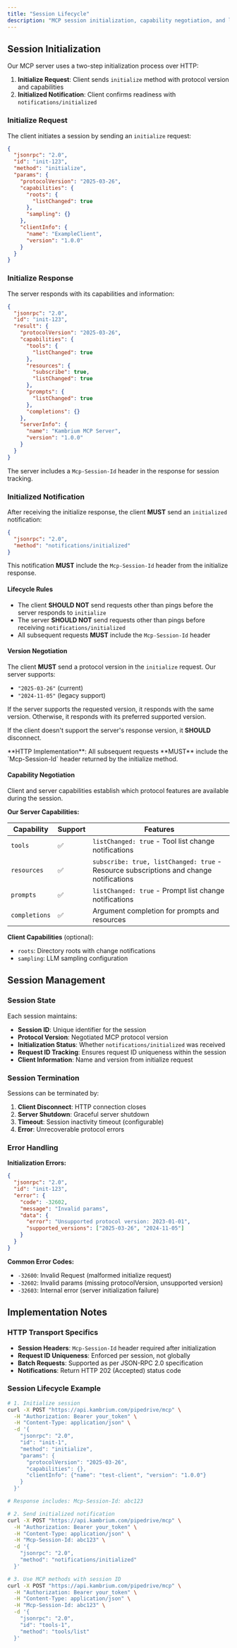 ```yaml
---
title: "Session Lifecycle"
description: "MCP session initialization, capability negotiation, and lifecycle management in our HTTP-based implementation"
---
```


## Session Initialization

Our MCP server uses a two-step initialization process over HTTP:

1. **Initialize Request**: Client sends `initialize` method with protocol version and capabilities
2. **Initialized Notification**: Client confirms readiness with `notifications/initialized`

### Initialize Request

The client initiates a session by sending an `initialize` request:

```json
{
  "jsonrpc": "2.0",
  "id": "init-123",
  "method": "initialize",
  "params": {
    "protocolVersion": "2025-03-26",
    "capabilities": {
      "roots": {
        "listChanged": true
      },
      "sampling": {}
    },
    "clientInfo": {
      "name": "ExampleClient",
      "version": "1.0.0"
    }
  }
}
```

### Initialize Response

The server responds with its capabilities and information:

```json
{
  "jsonrpc": "2.0",
  "id": "init-123",
  "result": {
    "protocolVersion": "2025-03-26",
    "capabilities": {
      "tools": {
        "listChanged": true
      },
      "resources": {
        "subscribe": true,
        "listChanged": true
      },
      "prompts": {
        "listChanged": true
      },
      "completions": {}
    },
    "serverInfo": {
      "name": "Kambrium MCP Server",
      "version": "1.0.0"
    }
  }
}
```

The server includes a `Mcp-Session-Id` header in the response for session tracking.

### Initialized Notification

After receiving the initialize response, the client **MUST** send an `initialized` notification:

```json
{
  "jsonrpc": "2.0",
  "method": "notifications/initialized"
}
```

This notification **MUST** include the `Mcp-Session-Id` header from the initialize response.

#### Lifecycle Rules

- The client **SHOULD NOT** send requests other than pings before the server responds to `initialize`
- The server **SHOULD NOT** send requests other than pings before receiving `notifications/initialized`
- All subsequent requests **MUST** include the `Mcp-Session-Id` header

#### Version Negotiation

The client **MUST** send a protocol version in the `initialize` request. Our server supports:

- `"2025-03-26"` (current)
- `"2024-11-05"` (legacy support)

If the server supports the requested version, it responds with the same version. Otherwise, it responds with its preferred supported version.

If the client doesn't support the server's response version, it **SHOULD** disconnect.

<Note>
  **HTTP Implementation**: All subsequent requests **MUST** include the
  `Mcp-Session-Id` header returned by the initialize method.
</Note>

#### Capability Negotiation

Client and server capabilities establish which protocol features are available during the session.

**Our Server Capabilities:**

| Capability    | Support | Features                                                                               |
| ------------- | ------- | -------------------------------------------------------------------------------------- |
| `tools`       | ✅      | `listChanged: true` - Tool list change notifications                                   |
| `resources`   | ✅      | `subscribe: true, listChanged: true` - Resource subscriptions and change notifications |
| `prompts`     | ✅      | `listChanged: true` - Prompt list change notifications                                 |
| `completions` | ✅      | Argument completion for prompts and resources                                          |

**Client Capabilities** (optional):

- `roots`: Directory roots with change notifications
- `sampling`: LLM sampling configuration

## Session Management

### Session State

Each session maintains:

- **Session ID**: Unique identifier for the session
- **Protocol Version**: Negotiated MCP protocol version
- **Initialization Status**: Whether `notifications/initialized` was received
- **Request ID Tracking**: Ensures request ID uniqueness within the session
- **Client Information**: Name and version from initialize request

### Session Termination

Sessions can be terminated by:

1. **Client Disconnect**: HTTP connection closes
2. **Server Shutdown**: Graceful server shutdown
3. **Timeout**: Session inactivity timeout (configurable)
4. **Error**: Unrecoverable protocol errors

### Error Handling

**Initialization Errors:**

```json
{
  "jsonrpc": "2.0",
  "id": "init-123",
  "error": {
    "code": -32602,
    "message": "Invalid params",
    "data": {
      "error": "Unsupported protocol version: 2023-01-01",
      "supported_versions": ["2025-03-26", "2024-11-05"]
    }
  }
}
```

**Common Error Codes:**

- `-32600`: Invalid Request (malformed initialize request)
- `-32602`: Invalid params (missing protocolVersion, unsupported version)
- `-32603`: Internal error (server initialization failure)

## Implementation Notes

### HTTP Transport Specifics

- **Session Headers**: `Mcp-Session-Id` header required after initialization
- **Request ID Uniqueness**: Enforced per session, not globally
- **Batch Requests**: Supported as per JSON-RPC 2.0 specification
- **Notifications**: Return HTTP 202 (Accepted) status code

### Session Lifecycle Example

```bash
# 1. Initialize session
curl -X POST "https://api.kambrium.com/pipedrive/mcp" \
  -H "Authorization: Bearer your_token" \
  -H "Content-Type: application/json" \
  -d '{
    "jsonrpc": "2.0",
    "id": "init-1",
    "method": "initialize",
    "params": {
      "protocolVersion": "2025-03-26",
      "capabilities": {},
      "clientInfo": {"name": "test-client", "version": "1.0.0"}
    }
  }'

# Response includes: Mcp-Session-Id: abc123

# 2. Send initialized notification
curl -X POST "https://api.kambrium.com/pipedrive/mcp" \
  -H "Authorization: Bearer your_token" \
  -H "Content-Type: application/json" \
  -H "Mcp-Session-Id: abc123" \
  -d '{
    "jsonrpc": "2.0",
    "method": "notifications/initialized"
  }'

# 3. Use MCP methods with session ID
curl -X POST "https://api.kambrium.com/pipedrive/mcp" \
  -H "Authorization: Bearer your_token" \
  -H "Content-Type: application/json" \
  -H "Mcp-Session-Id: abc123" \
  -d '{
    "jsonrpc": "2.0",
    "id": "tools-1",
    "method": "tools/list"
  }'
```
